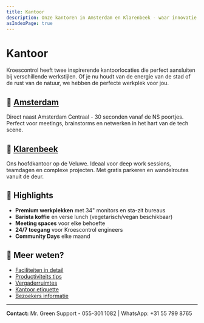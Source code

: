 ```yaml
---
title: Kantoor
description: Onze kantoren in Amsterdam en Klarenbeek - waar innovatie en samenwerking samenkomen
asIndexPage: true
---
```


# Kantoor

Kroescontrol heeft twee inspirerende kantoorlocaties die perfect aansluiten bij verschillende werkstijlen. Of je nu houdt van de energie van de stad of de rust van de natuur, we hebben de perfecte werkplek voor jou.

## 📍 [Amsterdam](/kantoor/amsterdam)

Direct naast Amsterdam Centraal - 30 seconden vanaf de NS poortjes. Perfect voor meetings, brainstorms en netwerken in het hart van de tech scene.

## 📍 [Klarenbeek](/kantoor/klarenbeek)

Ons hoofdkantoor op de Veluwe. Ideaal voor deep work sessions, teamdagen en complexe projecten. Met gratis parkeren en wandelroutes vanuit de deur.

## 🎯 Highlights

- **Premium werkplekken** met 34" monitors en sta-zit bureaus
- **Barista koffie** en verse lunch (vegetarisch/vegan beschikbaar)
- **Meeting spaces** voor elke behoefte
- **24/7 toegang** voor Kroescontrol engineers
- **Community Days** elke maand

## 🔗 Meer weten?

- [Faciliteiten in detail](/kantoor/faciliteiten)
- [Productiviteits tips](/kantoor/productief-werken)
- [Vergaderruimtes](/kantoor/vergaderruimtes)
- [Kantoor etiquette](/kantoor/gebruik)
- [Bezoekers informatie](/bezoekers)

---

**Contact:** Mr. Green Support - 055-301 1082 | WhatsApp: +31 55 799 8765
